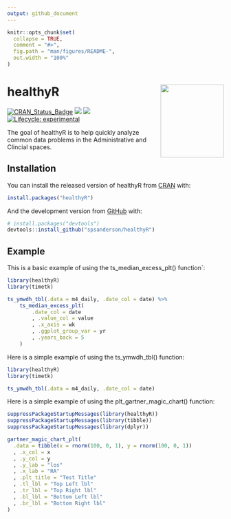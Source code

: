 ```yaml
---
output: github_document
---
```


<!-- README.md is generated from README.Rmd. Please edit that file -->

```r
knitr::opts_chunk$set(
  collapse = TRUE,
  comment = "#>",
  fig.path = "man/figures/README-",
  out.width = "100%"
)
```

# healthyR <img src="man/figures/healthyR_2.png" width="147" height="170" align="right" />

<!-- badges: start -->
[![CRAN_Status_Badge](http://www.r-pkg.org/badges/version/healthyR.data)](https://cran.r-project.org/package=healthyR)
![](http://cranlogs.r-pkg.org/badges/healthyR?color=brightgreen)
![](http://cranlogs.r-pkg.org/badges/grand-total/healthyR?color=brightgreen)
[![Lifecycle: experimental](https://img.shields.io/badge/lifecycle-experimental-orange.svg)](https://www.tidyverse.org/lifecycle/#experimental)
<!-- badges: end -->

The goal of healthyR is to help quickly analyze common data problems in the Administrative and Clincial spaces.

## Installation

You can install the released version of healthyR from [CRAN](https://CRAN.R-project.org) with:

``` r
install.packages("healthyR")
```

And the development version from [GitHub](https://github.com/) with:

``` r
# install.packages("devtools")
devtools::install_github("spsanderson/healthyR")
```
## Example

This is a basic example of using the ts_median_excess_plt() function`:

```r
library(healthyR)
library(timetk)

ts_ymwdh_tbl(.data = m4_daily, .date_col = date) %>%
    ts_median_excess_plt(
        .date_col = date
        , .value_col = value
        , .x_axis = wk
        , .ggplot_group_var = yr
        , .years_back = 5
    )
```

Here is a simple example of using the ts_ymwdh_tbl() function:

```r
library(healthyR)
library(timetk)

ts_ymwdh_tbl(.data = m4_daily, .date_col = date)
```


Here is a simple example of using the plt_gartner_magic_chart() function:
```r

suppressPackageStartupMessages(library(healthyR))
suppressPackageStartupMessages(library(tibble))
suppressPackageStartupMessages(library(dplyr))

gartner_magic_chart_plt(
  .data = tibble(x = rnorm(100, 0, 1), y = rnorm(100, 0, 1))
  , .x_col = x
  , .y_col = y
  , .y_lab = "los"
  , .x_lab = "RA"
  , .plt_title = "Test Title"
  , .tl_lbl = "Top Left lbl"
  , .tr_lbl = "Top Right lbl"
  , .bl_lbl = "Bottom Left lbl"
  , .br_lbl = "Bottom Right lbl"
)

```
